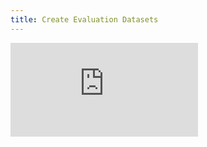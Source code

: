 ```yaml
---
title: Create Evaluation Datasets
---
```


<div style={{
    position: 'relative',
    paddingBottom: '56.25%', // 16:9 aspect ratio
    height: 0,
    overflow: 'hidden',
    maxWidth: '100%',
    marginBottom: '20px'
}}>
    <iframe
        src="https://www.loom.com/embed/c84b219b7c454476bb276abaaf4df777?sid=023a4650-a0cc-46c0-9613-111fc26b020a"
        frameborder="0"
        webkitallowfullscreen
        mozallowfullscreen
        allowfullscreen
        style={{
            position: 'absolute',
            top: 0,
            left: 0,
            width: '100%',
            height: '100%',
        }}
    />
</div>

## Building Datasets for RAG Evaluation

This hands-on video demonstrates [dataset](https://www.comet.com/docs/opik/evaluation/manage_datasets) creation using a practical RAG (Retrieval Augmented Generation) example that compares [OpenAI](https://www.comet.com/docs/opik/cookbook/openai) and Google [Gemini](https://www.comet.com/docs/opik/tracing/integrations/gemini) models. You'll learn how [evaluation datasets](https://www.comet.com/docs/opik/evaluation/manage_datasets) serve as the foundation for systematic LLM testing - they're collections of example inputs your application will encounter along with expected outputs, similar to validation sets in traditional machine learning.

## Key Highlights

- **Practical RAG Setup**: Complete example showing [OpenAI](https://www.comet.com/docs/opik/cookbook/openai) vs Google [Gemini](https://www.comet.com/docs/opik/tracing/integrations/gemini) model comparison with vector store integration using [LangChain](https://www.comet.com/docs/opik/cookbook/langchain) and Chroma
- **Dual Creation Methods**: Create [datasets](https://www.comet.com/docs/opik/evaluation/manage_datasets) via UI (select [traces](https://www.comet.com/docs/opik/tracing/log_traces) and "add to dataset") or programmatically using the Opik client with [`get_or_create_dataset()`](https://www.comet.com/docs/opik/evaluation/manage_datasets#creating-a-dataset-using-the-sdk)
- **Flexible Data Structure**: Define custom fields in [dataset](https://www.comet.com/docs/opik/evaluation/manage_datasets) items based on your specific use case - make inputs and outputs as verbose as your application needs
- **Automatic Deduplication**: Opik automatically prevents duplicate entries in [datasets](https://www.comet.com/docs/opik/evaluation/manage_datasets), ensuring data quality and consistency
- **Multiple [Dataset](https://www.comet.com/docs/opik/evaluation/manage_datasets) Strategy**: Create focused [datasets](https://www.comet.com/docs/opik/evaluation/manage_datasets) for different aspects - common questions, edge cases, failure modes, and specific capabilities like reasoning or summarization
- **Trace-to-[Dataset](https://www.comet.com/docs/opik/evaluation/manage_datasets) Conversion**: Leverage existing [traces](https://www.comet.com/docs/opik/tracing/log_traces) by filtering high-performing interactions and converting them directly into [evaluation datasets](https://www.comet.com/docs/opik/evaluation/manage_datasets)
- **Validation Set Approach**: [Datasets](https://www.comet.com/docs/opik/evaluation/manage_datasets) function like traditional ML validation sets, providing representative examples for systematic performance assessment
- **Scalable Architecture**: Use class-based setup to handle different model providers with consistent interfaces while maintaining traceability with [`@track`](https://www.comet.com/docs/opik/tracing/log_traces#decorators) decorators
